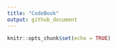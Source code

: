 ```yaml
---
title: "CodeBook"
output: github_document
---
```


```r
knitr::opts_chunk$set(echo = TRUE)
```


